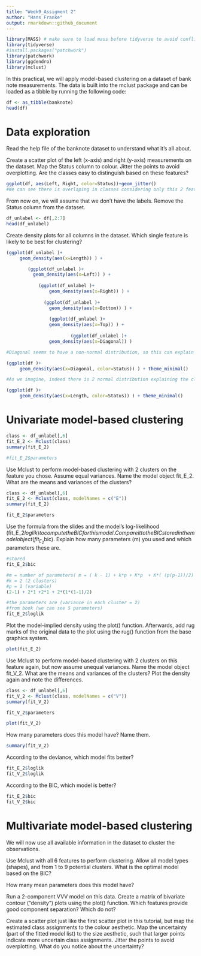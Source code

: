 ```yaml
---
title: "Week9_Assigment 2"
author: "Hans Franke"
output: rmarkdown::github_document
---
```



```r
library(MASS) # make sure to load mass before tidyverse to avoid conflicts!
library(tidyverse)
#install.packages("patchwork")
library(patchwork)
library(ggdendro)
library(mclust)
```

In this practical, we will apply model-based clustering on a dataset of bank note measurements. The data is built into the mclust package and can be loaded as a tibble by running the following code:
```r

df <- as_tibble(banknote)
head(df)
```


# Data exploration

Read the help file of the banknote dataset to understand what it’s all about.

Create a scatter plot of the left (x-axis) and right (y-axis) measurements on the dataset. Map the Status column to colour. Jitter the points to avoid overplotting. Are the classes easy to distinguish based on these features?
```r

ggplot(df, aes(Left, Right, color=Status))+geom_jitter()
#We can see there is overlaping in classes considering only this 2 features, so no clear distinguishing
```

From now on, we will assume that we don’t have the labels. Remove the Status column from the dataset.

```r
df_unlabel <- df[,2:7]
head(df_unlabel)
```

Create density plots for all columns in the dataset. Which single feature is likely to be best for clustering?

```r

(ggplot(df_unlabel )+
     geom_density(aes(x=Length)) ) +

        (ggplot(df_unlabel )+
          geom_density(aes(x=Left)) ) +
  
            (ggplot(df_unlabel )+
                geom_density(aes(x=Right)) ) +
  
              (ggplot(df_unlabel )+
                geom_density(aes(x=Bottom)) ) +
  
                (ggplot(df_unlabel )+
                geom_density(aes(x=Top)) ) +
  
                        (ggplot(df_unlabel )+
                geom_density(aes(x=Diagonal)) ) 

#Diagonal seems to have a non-normal distribution, so this can explain Clusters better, probably there is two normal distributions (clusters)
```
```r
(ggplot(df )+
     geom_density(aes(x=Diagonal, color=Status)) ) + theme_minimal()

#As we imagine, indeed there is 2 normal distribution explaining the classes
```

```r
(ggplot(df )+
     geom_density(aes(x=Length, color=Status)) ) + theme_minimal()
```

# Univariate model-based clustering

```r
class <- df_unlabel[,6]
fit_E_2 <- Mclust(class)
summary(fit_E_2)

#fit_E_2$parameters
```



Use Mclust to perform model-based clustering with 2 clusters on the feature you chose. Assume equal variances. Name the model object fit_E_2. What are the means and variances of the clusters?

```r
class <- df_unlabel[,6]
fit_E_2 <- Mclust(class, modelNames = c("E"))
summary(fit_E_2)

fit_E_2$parameters
```


Use the formula from the slides and the model’s log-likelihood (fit_E_2$loglik) to compute the BIC for this model. Compare it to the BIC stored in the model object (fit_E_2$bic). Explain how many parameters (m) you used and which parameters these are.

```r
#stored
fit_E_2$bic

#m = number of parameters( m = ( k - 1) + k*p + K*p  + K*( (p(p-1))/2) )
#k = 2 (2 clusters)
#p = 1 (variable)
(2-1) + 2*1 +2*1 + 2*(1*(1-1)/2)

#the parameters are (variance in each cluster = 2)
#from book (we can see 5 parameters)
fit_E_2$loglik
```


Plot the model-implied density using the plot() function. Afterwards, add rug marks of the original data to the plot using the rug() function from the base graphics system.

```r
plot(fit_E_2)

```

Use Mclust to perform model-based clustering with 2 clusters on this feature again, but now assume unequal variances. Name the model object fit_V_2. What are the means and variances of the clusters? Plot the density again and note the differences.

```r
class <- df_unlabel[,6]
fit_V_2 <- Mclust(class, modelNames = c("V"))
summary(fit_V_2)

fit_V_2$parameters
```
```r
plot(fit_V_2)
```

How many parameters does this model have? Name them.

```r
summary(fit_V_2)
```

According to the deviance, which model fits better?
```r
fit_E_2$loglik
fit_V_2$loglik
```


According to the BIC, which model is better?

```r
fit_E_2$bic
fit_V_2$bic
```


# Multivariate model-based clustering

We will now use all available information in the dataset to cluster the observations.

Use Mclust with all 6 features to perform clustering. Allow all model types (shapes), and from 1 to 9 potential clusters. What is the optimal model based on the BIC?

How many mean parameters does this model have?

Run a 2-component VVV model on this data. Create a matrix of bivariate contour (“density”) plots using the plot() function. Which features provide good component separation? Which do not?

Create a scatter plot just like the first scatter plot in this tutorial, but map the estimated class assignments to the colour aesthetic. Map the uncertainty (part of the fitted model list) to the size aesthetic, such that larger points indicate more uncertain class assignments. Jitter the points to avoid overplotting. What do you notice about the uncertainty?